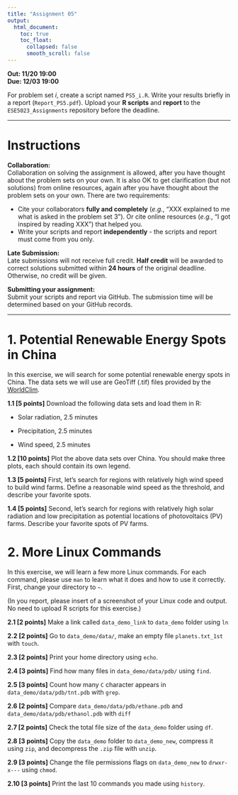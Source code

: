 ---
title: "Assignment 05"
output:
  html_document:
    toc: true
    toc_float:
      collapsed: false
      smooth_scroll: false
---

**Out: 11/20 19:00 **  
**Due: 12/03 19:00 **  

For problem set *i*, create a script named `PS5_i.R`. Write your results briefly in a report (`Report_PS5.pdf`). Upload your **R scripts** and **report** to the `ESE5023_Assignments` repository before the deadline.

***

# Instructions  

**Collaboration:**  
Collaboration on solving the assignment is allowed, after you have thought about the problem sets on your own. It is also OK to get  clarification (but not solutions) from online resources, again after you have thought about the problem sets on your own. There are two requirements: 

* Cite your collaborators **fully and completely** (*e.g.*, “XXX explained to me what is asked in the problem set 3”). Or cite online resources (*e.g.*, “I got inspired by reading XXX”) that helped you.
* Write your scripts and report **independently** - the scripts and report must come from you only.

**Late Submission:**   
Late submissions will not receive full credit. **Half credit** will be awarded to correct solutions submitted within **24 hours** of the original deadline. Otherwise, no credit will be given. 

**Submitting your assignment:**  
Submit your scripts and report via GitHub. The submission time will be determined based on your GitHub records.  

***

# 1. Potential Renewable Energy Spots in China

In this exercise, we will search for some potential renewable energy spots in China. The data sets we will use are GeoTiff (.tif) files provided by the [WorldClim](https://worldclim.org/data/worldclim21.html).

**1.1 [5 points]** Download the following data sets and load them in R:

* Solar radiation, 2.5 minutes

* Precipitation, 2.5 minutes

* Wind speed, 2.5 minutes

**1.2 [10 points]** Plot the above data sets over China. You should make three plots, each should contain its own legend.

**1.3 [5 points]** First, let's search for regions with relatively high wind speed to build wind farms. Define a reasonable wind speed as the threshold, and describe your favorite spots.

**1.4 [5 points]** Second, let's search for regions with relatively high solar radiation and low precipitation as potential locations of photovoltaics (PV) farms. Describe your favorite spots of PV farms.

# 2. More Linux Commands

In this exercise, we will learn a few more Linux commands. For each command, please use `man` to learn what it does and how to use it correctly. First, change your directory to `~`.

(In you report, please insert of a screenshot of your Linux code and output. No need to upload R scripts for this exercise.)

**2.1 [2 points]** Make a link called `data_demo_link` to `data_demo` folder using `ln`

**2.2 [2 points]** Go to `data_demo/data/`, make an empty file `planets.txt_1st` with `touch`.

**2.3 [2 points]** Print your home directory using `echo`.

**2.4 [3 points]** Find how many files in `data_demo/data/pdb/` using `find`.

**2.5 [3 points]** Count how many `C` character appears in `data_demo/data/pdb/tnt.pdb` with `grep`.

**2.6 [2 points]** Compare `data_demo/data/pdb/ethane.pdb` and `data_demo/data/pdb/ethanol.pdb` with `diff`

**2.7 [2 points]** Check the total file size of the `data_demo` folder using `df`.

**2.8 [3 points]** Copy the `data_demo` folder to `data_demo_new`, compress it using `zip`, and decompress the `.zip` file with `unzip`.

**2.9 [3 points]** Change the file permissions flags on `data_demo_new` to `drwxr-x---` using `chmod`.

**2.10 [3 points]** Print the last 10 commands you made using `history`.

